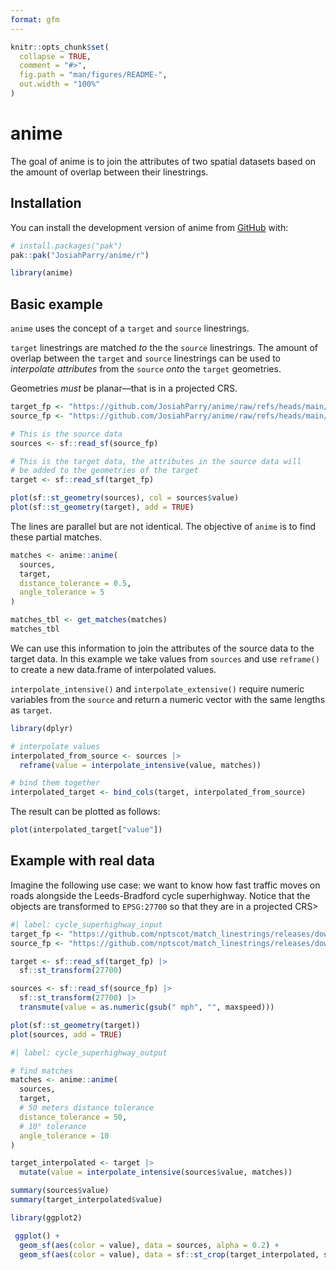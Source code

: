 ```yaml
---
format: gfm
---
```


<!-- README.md is generated from README.Rmd. Please edit that file -->

```r
knitr::opts_chunk$set(
  collapse = TRUE,
  comment = "#>",
  fig.path = "man/figures/README-",
  out.width = "100%"
)
```

# anime

<!-- badges: start -->
<!-- badges: end -->

The goal of anime is to join the attributes of two spatial datasets based on the amount of overlap between their linestrings.

## Installation

You can install the development version of anime from [GitHub](https://github.com/) with:

``` r
# install.packages("pak")
pak::pak("JosiahParry/anime/r")
```

```r
library(anime)
```

## Basic example

`anime` uses the concept of a `target` and `source` linestrings. 

`target` linestrings are matched _to_ the the `source` linestrings. The amount of overlap between the `target` and `source` linestrings can be used to _interpolate attributes_ from the `source` _onto_ the `target` geometries.


:::{.callout-important}
Geometries _must_ be planar—that is in a projected CRS.
:::

```r
target_fp <- "https://github.com/JosiahParry/anime/raw/refs/heads/main/r/data-raw/geojson/x_negative.geojson"
source_fp <- "https://github.com/JosiahParry/anime/raw/refs/heads/main/r/data-raw/geojson/y_negative.geojson"

# This is the source data
sources <- sf::read_sf(source_fp) 

# This is the target data, the attributes in the source data will 
# be added to the geometries of the target
target <- sf::read_sf(target_fp) 

plot(sf::st_geometry(sources), col = sources$value)
plot(sf::st_geometry(target), add = TRUE)
```

The lines are parallel but are not identical. The objective of `anime` is to find these partial matches.

```r
matches <- anime::anime(
  sources,
  target,
  distance_tolerance = 0.5,
  angle_tolerance = 5
)

matches_tbl <- get_matches(matches)
matches_tbl
```



We can use this information to join the attributes of the source data to the target data. In this example we take values from `sources` and use `reframe()` to create a new data.frame of interpolated values.

:::{.callout-note}
`interpolate_intensive()` and `interpolate_extensive()` require numeric variables from the `source` and return a numeric vector with the same lengths as `target`.
:::

```r
library(dplyr)

# interpolate values
interpolated_from_source <- sources |> 
  reframe(value = interpolate_intensive(value, matches))

# bind them together
interpolated_target <- bind_cols(target, interpolated_from_source)
```

The result can be plotted as follows:

```r
plot(interpolated_target["value"])
```

## Example with real data

Imagine the following use case: we want to know how fast traffic moves on roads alongside the Leeds-Bradford cycle superhighway. Notice that the objects are transformed to `EPSG:27700` so that they are in a projected CRS>

```r
#| label: cycle_superhighway_input
target_fp <- "https://github.com/nptscot/match_linestrings/releases/download/v0.1/leeds_bradford_cycle_superhighway_linestrings.geojson"
source_fp <- "https://github.com/nptscot/match_linestrings/releases/download/v0.1/leeds_transport_network_near_superhighway.geojson"

target <- sf::read_sf(target_fp) |>
  sf::st_transform(27700)

sources <- sf::read_sf(source_fp) |>
  sf::st_transform(27700) |>
  transmute(value = as.numeric(gsub(" mph", "", maxspeed))) 

plot(sf::st_geometry(target))
plot(sources, add = TRUE)
```


```r
#| label: cycle_superhighway_output

# find matches
matches <- anime::anime(
  sources,
  target,
  # 50 meters distance tolerance 
  distance_tolerance = 50,
  # 10° tolerance 
  angle_tolerance = 10
)

target_interpolated <- target |> 
  mutate(value = interpolate_intensive(sources$value, matches))

summary(sources$value)
summary(target_interpolated$value)
```

```r
library(ggplot2)

 ggplot() +
  geom_sf(aes(color = value), data = sources, alpha = 0.2) +
  geom_sf(aes(color = value), data = sf::st_crop(target_interpolated, sf::st_bbox(sources)))
```


